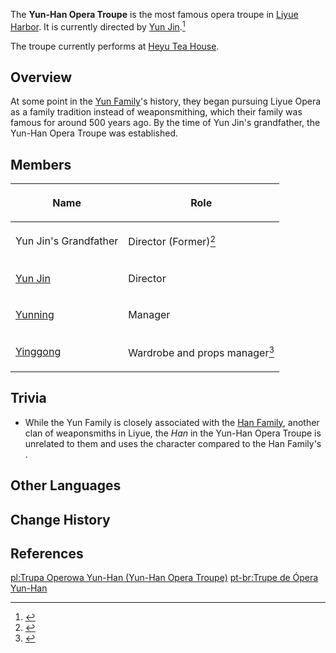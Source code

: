 {{Faction Infobox
|type         = Factions
|region       = Liyue
}}
The '''Yun-Han Opera Troupe''' is the most famous opera troupe in [[Liyue Harbor]]. It is currently directed by [[Yun Jin]].<ref>{{Ref/CS|Yun Jin|Character Details}}</ref>

The troupe currently performs at [[Heyu Tea House]].

==Overview==
At some point in the [[Yun Family]]'s history, they began pursuing Liyue Opera as a family tradition instead of weaponsmithing, which their family was famous for around 500 years ago. By the time of Yun Jin's grandfather, the Yun-Han Opera Troupe was established.

==Members==
{| class="article-table"
!Name
!Role
|-
|Yun Jin's Grandfather
|Director (Former)<ref>{{Ref/CS|Yun Jin|3}}</ref>
|-
|[[Yun Jin]]
|Director
|-
|[[Yunning]]
|Manager
|-
|[[Yinggong]]
|Wardrobe and props manager<ref>{{Ref/Quest|Backstage Helpers}}</ref>
|}

==Trivia==
* While the Yun Family is closely associated with the [[Han Family]], another clan of weaponsmiths in Liyue, the ''Han'' in the Yun-Han Opera Troupe is unrelated to them and uses the character {{lang|mini=1|zh=翰|zh_rm=Hàn}} compared to the Han Family's {{lang|mini=1|zh=寒|zh_rm=Hán}}.

==Other Languages==
{{Other Languages
|default_hidden = 1
|en      = Yun-Han Opera Troupe
|zhs     = 云翰社
|zhs_rm  = Yúnhàn-shè
|zht     = 雲翰社
|zht_rm  = Yúnhàn-shè
|ja      = 雲翰社
|ja_rm   = Unkan-sha<ref>{{Ref/VO|Yun Jin|Hello|ja}}</ref>
|ko      = 운한사
|ko_rm   = Unhansa
|es      = Compañía de Ópera Yun-Han
|fr      = Troupe d'opéra Yun-Han
|ru      = Оперная труппа Юнь Хань
|th      = คณะละครงิ้ว Yun-Han
|th_rm   = 
|vi      = Vân Hàn Xã
|de      = Yun-Han-Operntruppe
|id      = Yun-Han Opera Troupe
|pt      = Trupe de Ópera Yun-Han
|tr      = 
|it      = 
}}

==Change History==
{{Change History|introduced=2.4}}

==References==
{{Reflist}}

[[pl:Trupa Operowa Yun-Han (Yun-Han Opera Troupe)]]
[[pt-br:Trupe de Ópera Yun-Han]]